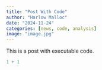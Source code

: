 ```yaml
---
title: "Post With Code"
author: "Harlow Malloc"
date: "2024-11-24"
categories: [news, code, analysis]
image: "image.jpg"
---
```


This is a post with executable code.

```r
1 + 1
```
